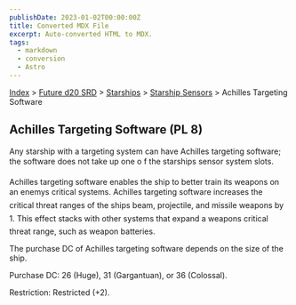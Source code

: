 ```yaml
---
publishDate: 2023-01-02T00:00:00Z
title: Converted MDX File
excerpt: Auto-converted HTML to MDX.
tags:
  - markdown
  - conversion
  - Astro
---
```


[Index](-index) > [Future d20 SRD](future-d20-srd-index) > [Starships](future-d20-srd-starships-index) > [Starship Sensors](future-d20-srd-starships-starship-sensors-index) > Achilles Targeting Software

## Achilles Targeting Software (PL 8)

Any starship with a targeting system can have Achilles targeting software; the software does not take up one o f the starships
sensor system slots.

Achilles targeting software enables the ship to better train its weapons on an enemys critical systems. Achilles targeting software increases the critical threat ranges of the ships beam, projectile, and missile weapons by 1. This effect stacks with other systems that expand a weapons critical threat range, such as weapon batteries.

The purchase DC of Achilles targeting software depends on the size of the ship.

Purchase DC: 26 (Huge), 31 (Gargantuan), or 36 (Colossal).

Restriction: Restricted (+2).
